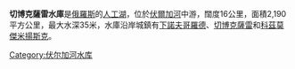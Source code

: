 '''切博克薩雷水庫'''是[[俄羅斯|俄羅斯]]的[[人工湖|人工湖]]，位於[[伏爾加河|伏爾加河]]中游，闊度16公里，面積2,190平方公里，最大水深35米，水庫沿岸城鎮有[[下諾夫哥羅德|下諾夫哥羅德]]、[[切博克薩雷|切博克薩雷]]和[[科茲莫傑米揚斯克|科茲莫傑米揚斯克]]。

{{Volga River|nocat}}
{{Russia-geo-stub}}

[[Category:伏尔加河水库|Category:伏尔加河水库]]